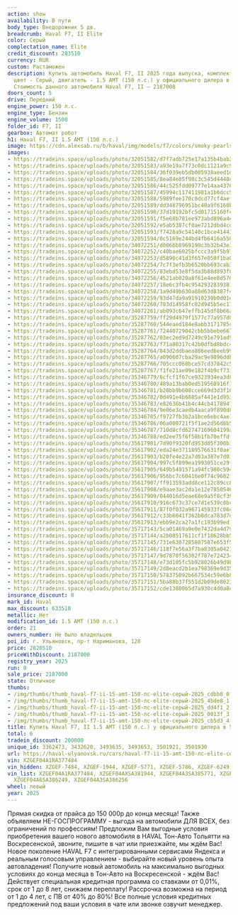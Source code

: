 ```yaml
---
action: show
availability: В пути
body_type: Внедорожник 5 дв.
breadcrumb: Haval F7, II Elite
color: Серый
complectation_name: Elite
credit_discount: 283510
currency: RUR
custom: Растаможен
description: Купить автомобиль Haval F7, II 2025 года выпуска, комплектация Elite,
  цвет - Серый, двигатель - 1.5 AMT (150 л.с.) у официального дилера в г. Ульяновск.
  Стоимость данного автомобиля Haval F7, II – 2187000
doors_count: 5
drive: Передний
engine_power: 150 л.с.
engine_type: Бензин
engine_volume: 1500
folder_id: F7, II
gearbox: Автомат робот
h1: Haval F7, II 1.5 AMT (150 л.с.)
image: https://cdn.alexsab.ru/b/haval/img/models/f7/colors/smoky-pearls.webp
images:
- https://tradeins.space/uploads/photo/32051582/d7f7adb725e17a135b4bab26f05cdbb8.jpg
- https://tradeins.space/uploads/photo/32051583/a93e19a7f73c0dc1121a9c9683f4bde8.jpg
- https://tradeins.space/uploads/photo/32051584/36f039eb5db005938aeed1d376ddd4f1.jpg
- https://tradeins.space/uploads/photo/32051585/8ea84e85f90c3c545d4448e2f3c0013f.jpg
- https://tradeins.space/uploads/photo/32051586/44c525fdd09777e14aa4376f5eecb5d3.jpg
- https://tradeins.space/uploads/photo/32051587/45994c117411981a1b6dcc5023ef354d.jpg
- https://tradeins.space/uploads/photo/32051588/5989fee170c0dcd77cf4aef38c1fc6c5.jpg
- https://tradeins.space/uploads/photo/32051589/dd348796951bc40a9f6160be53f0a4e8.jpg
- https://tradeins.space/uploads/photo/32051590/37d19192bfc5d01715160fc0f7c70720.jpg
- https://tradeins.space/uploads/photo/32051591/f5e68b781ee973abd896a4e472998098.jpg
- https://tradeins.space/uploads/photo/32051592/e5ab5387cf0ae7212dbd4cd63c0a08dc.jpg
- https://tradeins.space/uploads/photo/32051593/f7428a9c54140c1bce41443f0e664845.jpg
- https://tradeins.space/uploads/photo/32051594/0c5169e244bd4fb6416a550707d5f298.jpg
- https://tradeins.space/uploads/photo/34072251/d0066b8969199c3b32b43e3c893ba374.JPG
- https://tradeins.space/uploads/photo/34072252/c40bae6025bfccc3a9f5b97f46f8c977.JPG
- https://tradeins.space/uploads/photo/34072253/d5890c41d3f657e050f1ba0fc751074c.JPG
- https://tradeins.space/uploads/photo/34072254/7c7f3efb3b6520bb693cab3e02e8c4bb.JPG
- https://tradeins.space/uploads/photo/34072255/83ebd53e8f5da3b88d893f0178378834.JPG
- https://tradeins.space/uploads/photo/34072256/4521ab020a8f61e4ee8d570760b9a585.JPG
- https://tradeins.space/uploads/photo/34072257/18e6c3fb4c9542932839381f976f3d37.JPG
- https://tradeins.space/uploads/photo/34072258/1a9d49b630a88d63d8387f45a2cf8ead.JPG
- https://tradeins.space/uploads/photo/34072259/93d47da9a91910230b0d01e448432e42.JPG
- https://tradeins.space/uploads/photo/34072260/783d14958fc02d945b5ec17d2fe71477.JPG
- https://tradeins.space/uploads/photo/34072261/ab093c647effb145df8b66a0545be862.JPG
- https://tradeins.space/uploads/photo/35287759/ff29d4979f1577c77a957d0674ab06db.JPG
- https://tradeins.space/uploads/photo/35287760/544eaed184e8abb3171785c71f387c0c.JPG
- https://tradeins.space/uploads/photo/35287761/72440729042cbb5bbebe667c65af59e3.JPG
- https://tradeins.space/uploads/photo/35287762/03ec2ed9d7249c91e791ad932aa1d9cf.JPG
- https://tradeins.space/uploads/photo/35287763/f71a80317c42b0dfbd8bdc4635e48ce5.JPG
- https://tradeins.space/uploads/photo/35287764/843d2ddbaea886eed6eeb99e677c0e86.JPG
- https://tradeins.space/uploads/photo/35287765/a090607cba29ac9e9896ddb12e2227fb.JPG
- https://tradeins.space/uploads/photo/35287766/705ccc068bce57cd37842c5e86b87455.JPG
- https://tradeins.space/uploads/photo/35287767/f1fe21ae09e182f4b9cf7315a2e61705.JPG
- https://tradeins.space/uploads/photo/35346779/6cfcf1f67ce9323934ea3d831bb30f9f.JPG
- https://tradeins.space/uploads/photo/35346780/489a13bab0ed519568916f12dc67b5b8.JPG
- https://tradeins.space/uploads/photo/35346781/b20bb9b608cce669d3d3f10022bb5a9b.JPG
- https://tradeins.space/uploads/photo/35346782/0d491e4b6885af441e1d953130e37653.JPG
- https://tradeins.space/uploads/photo/35346783/e82636b41b4c44cb417894704754ff0a.JPG
- https://tradeins.space/uploads/photo/35346784/9e06e3caedb4aaca9f890d895810c4e7.JPG
- https://tradeins.space/uploads/photo/35346785/f9727fb3b2a1bce6ebc4ae11a02200b5.JPG
- https://tradeins.space/uploads/photo/35346786/06a000721f5f1ae2d56d8b5443b5c05d.JPG
- https://tradeins.space/uploads/photo/35346787/710d8cfd62747169604199a83bdaeffa.JPG
- https://tradeins.space/uploads/photo/35346788/ed2ee75f6f58b1fb70effdf6406cb593.JPG
- https://tradeins.space/uploads/photo/35617901/7d90f9320fd953d05f300b1e00a85c34.jpg
- https://tradeins.space/uploads/photo/35617902/eda24e371189576631f0ae7b1804b1b5.jpg
- https://tradeins.space/uploads/photo/35617903/b20fe4e22a7d03a387e7d01427ff33d1.jpg
- https://tradeins.space/uploads/photo/35617904/997c5f899ea1993051ce29fd9ae23ff0.jpg
- https://tradeins.space/uploads/photo/35617905/649b5491571a94fc980c594157459329.jpg
- https://tradeins.space/uploads/photo/35617906/956bc7c60416e0f74c9602f53d8b119d.jpg
- https://tradeins.space/uploads/photo/35617907/ff913593add8ce112c89cc876b7625df.jpg
- https://tradeins.space/uploads/photo/35617908/e9aae3ac2da1e12e78505469562f7438.jpg
- https://tradeins.space/uploads/photo/35617909/044016d5eae68e9a5f8cf3901ff8102d.jpg
- https://tradeins.space/uploads/photo/35617910/916c673c37ce7d1e539c8bc6070a9a0e.jpg
- https://tradeins.space/uploads/photo/35617911/87f0f032a967145933fc06c26cfafccd.jpg
- https://tradeins.space/uploads/photo/35617912/c33b6041f362b8dca783d7d76128d752.jpg
- https://tradeins.space/uploads/photo/35617913/ebb9e2ca27a1fc193b99ed16f2c50da5.jpg
- https://tradeins.space/uploads/photo/35717143/5ca01469a9e0e7432da4d79b548e0dff.JPG
- https://tradeins.space/uploads/photo/35717144/a2b08517611cf1f18628bb5c8a3472a7.JPG
- https://tradeins.space/uploads/photo/35717145/731e6307285807587e653f5285facb62.JPG
- https://tradeins.space/uploads/photo/35717146/118f7e56a3f7ba8305a0421d8142468d.JPG
- https://tradeins.space/uploads/photo/35717147/9d7870f56302f787e724234f8e008209.JPG
- https://tradeins.space/uploads/photo/35717148/e73d105fc5b928026b49d9bf81fd1c82.JPG
- https://tradeins.space/uploads/photo/35717149/2d8eacd2b1ea798369e9d3591e26fed9.JPG
- https://tradeins.space/uploads/photo/35717150/578375092b667534c59e6b8fb31e3f37.JPG
- https://tradeins.space/uploads/photo/35717151/5ba88b37f551d2b09de8623e4fd8e86e.JPG
- https://tradeins.space/uploads/photo/35717152/cde13800b5d7a930c4d0a84f3080224d.JPG
insurance_discount: 0
mark_id: Haval
max_discount: 633510
metallic: Нет
modification_id: 1.5 AMT (150 л.с.)
order: 21
owners_number: Не было владельцев
poi_id: г. Ульяновск, пр-т Нариманова, 128
price: 2820510
priceWithDiscount: 2187000
registry_year: 2025
run: 0
sale_price: 2187000
state: Отличное
thumbs:
- /img/thumbs/thumb_haval-f7-ii-15-amt-150-лс-elite-серый-2025_cdbb8_0.webp
- /img/thumbs/thumb_haval-f7-ii-15-amt-150-лс-elite-серый-2025_4bde8_1.webp
- /img/thumbs/thumb_haval-f7-ii-15-amt-150-лс-elite-серый-2025_dd4f1_2.webp
- /img/thumbs/thumb_haval-f7-ii-15-amt-150-лс-elite-серый-2025_0013f_3.webp
- /img/thumbs/thumb_haval-f7-ii-15-amt-150-лс-elite-серый-2025_cb5d3_4.webp
title: Купить Haval F7, II 1.5 AMT (150 л.с.) у официального дилера в Ульяновске
total: 6
tradein_discount: 200000
unique_id: 3362473, 3432620, 3493635, 3493653, 3501921, 3501930
url: https://haval-ulyanovsk.ru/cars/haval-f7-ii-15-amt-150-лс-elite-серый-2025/
vin: XZGEF04A1RA377484
vin_hidden: XZGEF-7484, XZGEF-1944, XZGEF-5771, XZGEF-5786, XZGEF-6249, XZGEF-6256
vin_list: XZGEF04A1RA377484, XZGEF04AXSA381944, XZGEF04A3SA385771, XZGEF04A5SA385786,
  XZGEF04A6SA386249, XZGEF04A3SA386256
wheel: левый
year: 2025
---
```

<p>
 Прямая скидка от прайса до 150 000р до конца месяца! Также объявляем НЕ-ГОСПРОГРАММУ - выгода на автомобили ДЛЯ ВСЕХ, без ограничений по профессиям! Предложим Вам выгодные условия приобретения вашего нового автомобиля в HAVAL Тон-Авто Тольятти на Воскресенской, звоните, пишите в чат или приезжайте, мы ждём Вас! Новое поколение HAVAL F7 с интегрированными сервисами Яндекса и реальным голосовым управлением - выбирайте новый уровень опыта автовладения! Получите новый автомобиль на максимально выгодных условиях до конца месяца в Тон-Авто на Воскресенской - ждём Вас! Действует специальная кредитная программа со ставками от 0,01%, срок от 1 до 8 лет, снижаем переплату! Рассрочка возможна на период от 1 до 4 лет, с ПВ от 40% до 80%! Все полные условия кредитных предложений под ваши условия в чате или звонке озвучит менеджер.
</p>
<p>
</p>
<p>
</p>
